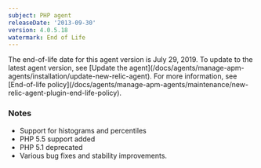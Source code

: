 ```yaml
---
subject: PHP agent
releaseDate: '2013-09-30'
version: 4.0.5.18
watermark: End of Life
---
```


<Callout variant="important">
  The end-of-life date for this agent version is July 29, 2019. To update to the latest agent version, see [Update the agent](/docs/agents/manage-apm-agents/installation/update-new-relic-agent). For more information, see [End-of-life policy](/docs/agents/manage-apm-agents/maintenance/new-relic-agent-plugin-end-life-policy).
</Callout>

### Notes

* Support for histograms and percentiles
* PHP 5.5 support added
* PHP 5.1 deprecated
* Various bug fixes and stability improvements.
